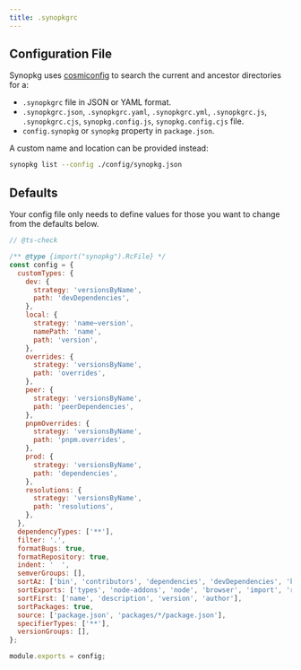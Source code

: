 ```yaml
---
title: .synopkgrc
---
```


## Configuration File

Synopkg uses [cosmiconfig](https://github.com/cosmiconfig/cosmiconfig) to search the current and ancestor directories for a:

- `.synopkgrc` file in JSON or YAML format.
- `.synopkgrc.json`, `.synopkgrc.yaml`, `.synopkgrc.yml`, `.synopkgrc.js`, `.synopkgrc.cjs`, `synopkg.config.js`, `synopkg.config.cjs` file.
- `config.synopkg` or `synopkg` property in `package.json`.

A custom name and location can be provided instead:

```bash
synopkg list --config ./config/synopkg.json
```

## Defaults

Your config file only needs to define values for those you want to change from the defaults below.

```js title=".synopkgrc.js"
// @ts-check

/** @type {import("synopkg").RcFile} */
const config = {
  customTypes: {
    dev: {
      strategy: 'versionsByName',
      path: 'devDependencies',
    },
    local: {
      strategy: 'name~version',
      namePath: 'name',
      path: 'version',
    },
    overrides: {
      strategy: 'versionsByName',
      path: 'overrides',
    },
    peer: {
      strategy: 'versionsByName',
      path: 'peerDependencies',
    },
    pnpmOverrides: {
      strategy: 'versionsByName',
      path: 'pnpm.overrides',
    },
    prod: {
      strategy: 'versionsByName',
      path: 'dependencies',
    },
    resolutions: {
      strategy: 'versionsByName',
      path: 'resolutions',
    },
  },
  dependencyTypes: ['**'],
  filter: '.',
  formatBugs: true,
  formatRepository: true,
  indent: '  ',
  semverGroups: [],
  sortAz: ['bin', 'contributors', 'dependencies', 'devDependencies', 'keywords', 'peerDependencies', 'resolutions', 'scripts'],
  sortExports: ['types', 'node-addons', 'node', 'browser', 'import', 'require', 'development', 'production', 'default'],
  sortFirst: ['name', 'description', 'version', 'author'],
  sortPackages: true,
  source: ['package.json', 'packages/*/package.json'],
  specifierTypes: ['**'],
  versionGroups: [],
};

module.exports = config;
```
